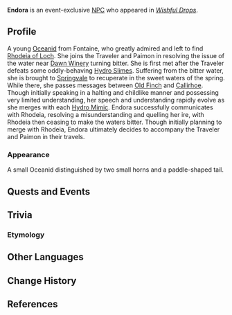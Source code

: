 {{Meta
<!-- Remove this template after adding the missing info -->
|missing_NPC_profile  = yes
}}
{{Character Infobox
|name             = Endora
|type             = Event NPC
|image            = Item Endora.png
|realname         = <!-- Optional, if different from in-game name -->
|deceased         = <!-- Past (for deceased prior to events of the game) or free response -->
|region           = Fontaine
|location         = <!-- Nation where you can find the character in the open world -->
|affiliation      = 
|group            = Oceanid
|title            = 

|ancestry         = <!-- Clan/family -->
|father           = 
|mother           = 
|spouse           = 
|sibling          = 
|child            = 
|relative         = 

|voiceEN          = 
|voiceCN          = 
|voiceJP          = 
|voiceKR          = 
}}
'''Endora''' is an event-exclusive [[NPC]] who appeared in ''[[Wishful Drops]]''.
<!--
==Location==
{{subst:#tag:gallery|
NPC Location {{subst:#titleparts:{{subst:PAGENAME}}}}.png{{subst:!}}{{subst:#titleparts:{{subst:PAGENAME}}}}'s location
NPC Location {{subst:#titleparts:{{subst:PAGENAME}}}} Context.png{{subst:!}}Additional context
}}
-->
==Profile==
<!--Detailed story/lore information goes here.-->
A young [[Oceanid]] from Fontaine, who greatly admired and left to find [[Rhodeia of Loch]]. She joins the Traveler and Paimon in resolving the issue of the water near [[Dawn Winery]] turning bitter.  She is first met after the Traveler defeats some oddly-behaving [[Hydro Slimes]]. Suffering from the bitter water, she is brought to [[Springvale]] to recuperate in the sweet waters of the spring. While there, she passes messages between [[Old Finch]] and [[Callirhoe]]. Though initially speaking in a halting and childlike manner and possessing very limited understanding, her speech and understanding rapidly evolve as she merges with each [[Hydro Mimic]]. Endora successfully communicates with Rhodeia, resolving a misunderstanding and quelling her ire, with Rhodeia then ceasing to make the waters bitter. Though initially planning to merge with Rhodeia, Endora ultimately decides to accompany the Traveler and Paimon in their travels.
===Appearance===
<!--Keep appearance section short and concise. Limit to 2 paragraphs with 3-4 sentences each.-->
A small Oceanid distinguished by two small horns and a paddle-shaped tail.

==Quests and Events==
{{Quests and Events}}
<!--
==Idle Quotes==
{{Dialogue Start}}
: {{DIcon|Idle}} {{Tx}}
:: {{A|VO {{subst:#titleparts:{{subst:PAGENAME}}}} 01.ogg}} "{{Tx}}"
{{Dialogue End}}

==Dialogue==
{{Dialogue Start}}
:'''{{subst:#titleparts:{{subst:PAGENAME}}}}:''' 
:{{DIcon}}
{{Dialogue End}}
-->

==Trivia==
===Etymology===
{{Transclude|Endora|Etymology}}

==Other Languages==
{{Other Languages|Endora}}

==Change History==
{{Change History|1.4}}

==References==
{{Reflist}}